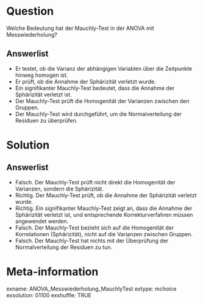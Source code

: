 Question
========
Welche Bedeutung hat der Mauchly-Test in der ANOVA mit Messwiederholung?

Answerlist
----------
* Er testet, ob die Varianz der abhängigen Variablen über die Zeitpunkte hinweg homogen ist.
* Er prüft, ob die Annahme der Sphärizität verletzt wurde.
* Ein signifikanter Mauchly-Test bedeutet, dass die Annahme der Sphärizität verletzt ist.
* Der Mauchly-Test prüft die Homogenität der Varianzen zwischen den Gruppen.
* Der Mauchly-Test wird durchgeführt, um die Normalverteilung der Residuen zu überprüfen.

Solution
========
Answerlist
----------
* Falsch. Der Mauchly-Test prüft nicht direkt die Homogenität der Varianzen, sondern die Sphärizität.
* Richtig. Der Mauchly-Test prüft, ob die Annahme der Sphärizität verletzt wurde.
* Richtig. Ein signifikanter Mauchly-Test zeigt an, dass die Annahme der Sphärizität verletzt ist, und entsprechende Korrekturverfahren müssen angewendet werden.
* Falsch. Der Mauchly-Test bezieht sich auf die Homogenität der Korrelationen (Sphärizität), nicht auf die Varianzen zwischen Gruppen.
* Falsch. Der Mauchly-Test hat nichts mit der Überprüfung der Normalverteilung der Residuen zu tun.

Meta-information
================
exname: ANOVA_Messwiederholung_MauchlyTest
extype: mchoice 
exsolution: 01100
exshuffle: TRUE
